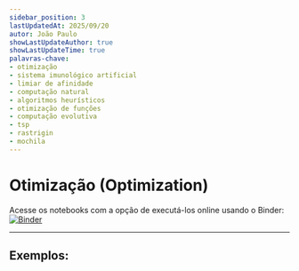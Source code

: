 ```yaml
---
sidebar_position: 3
lastUpdatedAt: 2025/09/20
autor: João Paulo
showLastUpdateAuthor: true
showLastUpdateTime: true
palavras-chave:
- otimização
- sistema imunológico artificial
- limiar de afinidade
- computação natural
- algoritmos heurísticos
- otimização de funções
- computação evolutiva
- tsp
- rastrigin
- mochila
---
```



# Otimização (Optimization)

Acesse os notebooks com a opção de executá-los online usando o Binder: [![Binder](https://mybinder.org/badge_logo.svg)](https://mybinder.org/v2/gh/AIS-Package/aisp/HEAD?labpath=%2Fexamples%pt-br%2Foptimization)

---

## Exemplos:

<DocCardList />